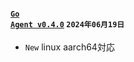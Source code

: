 #### <code class='changelog-service'><a href="../release-notes/golang/golang-0_4_0">Go Agent v0.4.0</a></code> <code class='changelog-date'>2024年06月19日</code>

- <code class="New">New</code> linux aarch64対応
